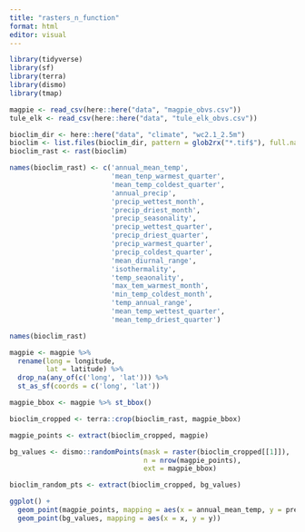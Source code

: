```yaml
---
title: "rasters_n_function"
format: html
editor: visual
---
```


```r
library(tidyverse)
library(sf)
library(terra)
library(dismo)
library(tmap)
```

```r

magpie <- read_csv(here::here("data", "magpie_obvs.csv"))
tule_elk <- read_csv(here::here("data", "tule_elk_obvs.csv"))

bioclim_dir <- here::here("data", "climate", "wc2.1_2.5m")
bioclim <- list.files(bioclim_dir, pattern = glob2rx("*.tif$"), full.names = TRUE)
bioclim_rast <- rast(bioclim)
```

```r
names(bioclim_rast) <- c('annual_mean_temp',
                         'mean_tenp_warmest_quarter',
                         'mean_temp_coldest_quarter',
                         'annual_precip',
                         'precip_wettest_month',
                         'precip_driest_month',
                         'precip_seasonality',
                         'precip_wettest_quarter',
                         'precip_driest_quarter',
                         'precip_warmest_quarter',
                         'precip_coldest_quarter',
                         'mean_diurnal_range',
                         'isothermality',
                         'temp_seaonality',
                         'max_tem_warmest_month',
                         'min_temp_coldest_month',
                         'temp_annual_range',
                         'mean_temp_wettest_quarter',
                         'mean_temp_driest_quarter')

names(bioclim_rast)
```
```r
magpie <- magpie %>%
  rename(long = longitude,
         lat = latitude) %>%
  drop_na(any_of(c('long', 'lat'))) %>%
  st_as_sf(coords = c('long', 'lat'))

magpie_bbox <- magpie %>% st_bbox()
```

```r
bioclim_cropped <- terra::crop(bioclim_rast, magpie_bbox)
```

```r
magpie_points <- extract(bioclim_cropped, magpie)
```

```r
bg_values <- dismo::randomPoints(mask = raster(bioclim_cropped[[1]]),
                                 n = nrow(magpie_points),
                                 ext = magpie_bbox)

```

```r
bioclim_random_pts <- extract(bioclim_cropped, bg_values)
```

```r
ggplot() + 
  geom_point(magpie_points, mapping = aes(x = annual_mean_temp, y = precip_coldest_quarter)) +
  geom_point(bg_values, mapping = aes(x = x, y = y))
```

